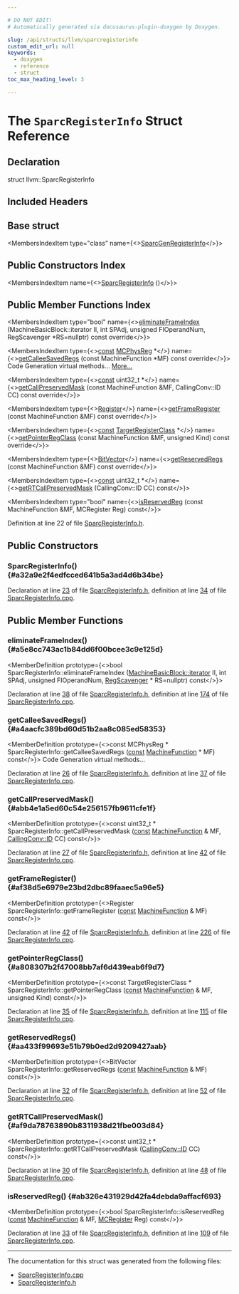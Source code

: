 ```yaml
---

# DO NOT EDIT!
# Automatically generated via docusaurus-plugin-doxygen by Doxygen.

slug: /api/structs/llvm/sparcregisterinfo
custom_edit_url: null
keywords:
  - doxygen
  - reference
  - struct
toc_max_heading_level: 3

---
```





# The `SparcRegisterInfo` Struct Reference

<DoxygenPage pluginConfig={pluginConfig}>



## Declaration

<CodeBlock>struct llvm::SparcRegisterInfo</CodeBlock>

## Included Headers

<IncludesList>
<IncludesListItem
  filePath="Target/Sparc/SparcRegisterInfo.h"
  permalink="/docs/api/files/lib/lib/target/lib/target/sparc/sparcregisterinfo-h"
  isLocal="true" />
</IncludesList>

## Base struct

<MembersIndex>

<MembersIndexItem
  type="class"
  name={<><a href="/docs/api/classes/sparcgenregisterinfo">SparcGenRegisterInfo</a></>}>
</MembersIndexItem>

</MembersIndex>

## Public Constructors Index

<MembersIndex>

<MembersIndexItem
  name={<><a href="#a32a9e2f4edfcced641b5a3ad4d6b34be">SparcRegisterInfo</a> ()</>}>
</MembersIndexItem>

</MembersIndex>

## Public Member Functions Index

<MembersIndex>

<MembersIndexItem
  type="bool"
  name={<><a href="#a5e8cc743ac1b84dd6f00bcee3c9e125d">eliminateFrameIndex</a> (MachineBasicBlock::iterator II, int SPAdj, unsigned FIOperandNum, RegScavenger &#42;RS=nullptr) const override</>}>
</MembersIndexItem>

<MembersIndexItem
  type={<><a href="/docs/api/files/lib/lib/target/lib/target/aarch64/aarch64promoteconstant-cpp/#a90f8350fecae261c25be85d38b451bff">const</a> <a href="/docs/api/namespaces/llvm/#aad72cfbb210808985a9dc19f4e5d8542">MCPhysReg</a> &#42;</>}
  name={<><a href="#a4aacfc389bd60d51b2aa8c085ed58353">getCalleeSavedRegs</a> (const MachineFunction &#42;MF) const override</>}>
Code Generation virtual methods... <a href="#a4aacfc389bd60d51b2aa8c085ed58353">More...</a>
</MembersIndexItem>

<MembersIndexItem
  type={<><a href="/docs/api/files/lib/lib/target/lib/target/aarch64/aarch64promoteconstant-cpp/#a90f8350fecae261c25be85d38b451bff">const</a> uint32&#95;t &#42;</>}
  name={<><a href="#abb4e1a5ed60c54e256157fb9611cfe1f">getCallPreservedMask</a> (const MachineFunction &amp;MF, CallingConv::ID CC) const override</>}>
</MembersIndexItem>

<MembersIndexItem
  type={<><a href="/docs/api/classes/llvm/register">Register</a></>}
  name={<><a href="#af38d5e6979e23bd2dbc89faaec5a96e5">getFrameRegister</a> (const MachineFunction &amp;MF) const override</>}>
</MembersIndexItem>

<MembersIndexItem
  type={<><a href="/docs/api/files/lib/lib/target/lib/target/aarch64/aarch64promoteconstant-cpp/#a90f8350fecae261c25be85d38b451bff">const</a> <a href="/docs/api/classes/llvm/targetregisterclass">TargetRegisterClass</a> &#42;</>}
  name={<><a href="#a808307b2f47008bb7af6d439eab6f9d7">getPointerRegClass</a> (const MachineFunction &amp;MF, unsigned Kind) const override</>}>
</MembersIndexItem>

<MembersIndexItem
  type={<><a href="/docs/api/classes/llvm/bitvector">BitVector</a></>}
  name={<><a href="#aa433f99693e51b79b0ed2d9209427aab">getReservedRegs</a> (const MachineFunction &amp;MF) const override</>}>
</MembersIndexItem>

<MembersIndexItem
  type={<><a href="/docs/api/files/lib/lib/target/lib/target/aarch64/aarch64promoteconstant-cpp/#a90f8350fecae261c25be85d38b451bff">const</a> uint32&#95;t &#42;</>}
  name={<><a href="#af9da78763890b8311938d21fbe003d84">getRTCallPreservedMask</a> (CallingConv::ID CC) const</>}>
</MembersIndexItem>

<MembersIndexItem
  type="bool"
  name={<><a href="#ab326e431929d42fa4debda9affacf693">isReservedReg</a> (const MachineFunction &amp;MF, MCRegister Reg) const</>}>
</MembersIndexItem>

</MembersIndex>


Definition at line 22 of file <a href="/docs/api/files/lib/lib/target/lib/target/sparc/sparcregisterinfo-h">SparcRegisterInfo.h</a>.

<SectionDefinition>

## Public Constructors

### SparcRegisterInfo() {#a32a9e2f4edfcced641b5a3ad4d6b34be}

<MemberDefinition
  prototype="SparcRegisterInfo::SparcRegisterInfo ()">

Declaration at line <a href="/docs/api/files/lib/lib/target/lib/target/sparc/sparcregisterinfo-h/#l00023">23</a> of file <a href="/docs/api/files/lib/lib/target/lib/target/sparc/sparcregisterinfo-h">SparcRegisterInfo.h</a>, definition at line <a href="/docs/api/files/lib/lib/target/lib/target/sparc/sparcregisterinfo-cpp/#l00034">34</a> of file <a href="/docs/api/files/lib/lib/target/lib/target/sparc/sparcregisterinfo-cpp">SparcRegisterInfo.cpp</a>.
</MemberDefinition>

</SectionDefinition>

<SectionDefinition>

## Public Member Functions

### eliminateFrameIndex() {#a5e8cc743ac1b84dd6f00bcee3c9e125d}

<MemberDefinition
  prototype={<>bool SparcRegisterInfo::eliminateFrameIndex (<a href="/docs/api/classes/llvm/machinebasicblock/#ae34c996b58df9b9ce6695a0c8b70c533">MachineBasicBlock::iterator</a> II, int SPAdj, unsigned FIOperandNum, <a href="/docs/api/classes/llvm/regscavenger">RegScavenger</a> &#42; RS=nullptr) const</>}>

Declaration at line <a href="/docs/api/files/lib/lib/target/lib/target/sparc/sparcregisterinfo-h/#l00038">38</a> of file <a href="/docs/api/files/lib/lib/target/lib/target/sparc/sparcregisterinfo-h">SparcRegisterInfo.h</a>, definition at line <a href="/docs/api/files/lib/lib/target/lib/target/sparc/sparcregisterinfo-cpp/#l00174">174</a> of file <a href="/docs/api/files/lib/lib/target/lib/target/sparc/sparcregisterinfo-cpp">SparcRegisterInfo.cpp</a>.
</MemberDefinition>

### getCalleeSavedRegs() {#a4aacfc389bd60d51b2aa8c085ed58353}

<MemberDefinition
  prototype={<>const MCPhysReg &#42; SparcRegisterInfo::getCalleeSavedRegs (<a href="/docs/api/files/lib/lib/target/lib/target/aarch64/aarch64promoteconstant-cpp/#a90f8350fecae261c25be85d38b451bff">const</a> <a href="/docs/api/classes/llvm/machinefunction">MachineFunction</a> &#42; MF) const</>}>
Code Generation virtual methods...

Declaration at line <a href="/docs/api/files/lib/lib/target/lib/target/sparc/sparcregisterinfo-h/#l00026">26</a> of file <a href="/docs/api/files/lib/lib/target/lib/target/sparc/sparcregisterinfo-h">SparcRegisterInfo.h</a>, definition at line <a href="/docs/api/files/lib/lib/target/lib/target/sparc/sparcregisterinfo-cpp/#l00037">37</a> of file <a href="/docs/api/files/lib/lib/target/lib/target/sparc/sparcregisterinfo-cpp">SparcRegisterInfo.cpp</a>.
</MemberDefinition>

### getCallPreservedMask() {#abb4e1a5ed60c54e256157fb9611cfe1f}

<MemberDefinition
  prototype={<>const uint32&#95;t &#42; SparcRegisterInfo::getCallPreservedMask (<a href="/docs/api/files/lib/lib/target/lib/target/aarch64/aarch64promoteconstant-cpp/#a90f8350fecae261c25be85d38b451bff">const</a> <a href="/docs/api/classes/llvm/machinefunction">MachineFunction</a> &amp; MF, <a href="/docs/api/namespaces/llvm/callingconv/#abdf8cf606905c10634e831390981b0ed">CallingConv::ID</a> CC) const</>}>

Declaration at line <a href="/docs/api/files/lib/lib/target/lib/target/sparc/sparcregisterinfo-h/#l00027">27</a> of file <a href="/docs/api/files/lib/lib/target/lib/target/sparc/sparcregisterinfo-h">SparcRegisterInfo.h</a>, definition at line <a href="/docs/api/files/lib/lib/target/lib/target/sparc/sparcregisterinfo-cpp/#l00042">42</a> of file <a href="/docs/api/files/lib/lib/target/lib/target/sparc/sparcregisterinfo-cpp">SparcRegisterInfo.cpp</a>.
</MemberDefinition>

### getFrameRegister() {#af38d5e6979e23bd2dbc89faaec5a96e5}

<MemberDefinition
  prototype={<>Register SparcRegisterInfo::getFrameRegister (<a href="/docs/api/files/lib/lib/target/lib/target/aarch64/aarch64promoteconstant-cpp/#a90f8350fecae261c25be85d38b451bff">const</a> <a href="/docs/api/classes/llvm/machinefunction">MachineFunction</a> &amp; MF) const</>}>

Declaration at line <a href="/docs/api/files/lib/lib/target/lib/target/sparc/sparcregisterinfo-h/#l00042">42</a> of file <a href="/docs/api/files/lib/lib/target/lib/target/sparc/sparcregisterinfo-h">SparcRegisterInfo.h</a>, definition at line <a href="/docs/api/files/lib/lib/target/lib/target/sparc/sparcregisterinfo-cpp/#l00226">226</a> of file <a href="/docs/api/files/lib/lib/target/lib/target/sparc/sparcregisterinfo-cpp">SparcRegisterInfo.cpp</a>.
</MemberDefinition>

### getPointerRegClass() {#a808307b2f47008bb7af6d439eab6f9d7}

<MemberDefinition
  prototype={<>const TargetRegisterClass &#42; SparcRegisterInfo::getPointerRegClass (<a href="/docs/api/files/lib/lib/target/lib/target/aarch64/aarch64promoteconstant-cpp/#a90f8350fecae261c25be85d38b451bff">const</a> <a href="/docs/api/classes/llvm/machinefunction">MachineFunction</a> &amp; MF, unsigned Kind) const</>}>

Declaration at line <a href="/docs/api/files/lib/lib/target/lib/target/sparc/sparcregisterinfo-h/#l00035">35</a> of file <a href="/docs/api/files/lib/lib/target/lib/target/sparc/sparcregisterinfo-h">SparcRegisterInfo.h</a>, definition at line <a href="/docs/api/files/lib/lib/target/lib/target/sparc/sparcregisterinfo-cpp/#l00115">115</a> of file <a href="/docs/api/files/lib/lib/target/lib/target/sparc/sparcregisterinfo-cpp">SparcRegisterInfo.cpp</a>.
</MemberDefinition>

### getReservedRegs() {#aa433f99693e51b79b0ed2d9209427aab}

<MemberDefinition
  prototype={<>BitVector SparcRegisterInfo::getReservedRegs (<a href="/docs/api/files/lib/lib/target/lib/target/aarch64/aarch64promoteconstant-cpp/#a90f8350fecae261c25be85d38b451bff">const</a> <a href="/docs/api/classes/llvm/machinefunction">MachineFunction</a> &amp; MF) const</>}>

Declaration at line <a href="/docs/api/files/lib/lib/target/lib/target/sparc/sparcregisterinfo-h/#l00032">32</a> of file <a href="/docs/api/files/lib/lib/target/lib/target/sparc/sparcregisterinfo-h">SparcRegisterInfo.h</a>, definition at line <a href="/docs/api/files/lib/lib/target/lib/target/sparc/sparcregisterinfo-cpp/#l00052">52</a> of file <a href="/docs/api/files/lib/lib/target/lib/target/sparc/sparcregisterinfo-cpp">SparcRegisterInfo.cpp</a>.
</MemberDefinition>

### getRTCallPreservedMask() {#af9da78763890b8311938d21fbe003d84}

<MemberDefinition
  prototype={<>const uint32&#95;t &#42; SparcRegisterInfo::getRTCallPreservedMask (<a href="/docs/api/namespaces/llvm/callingconv/#abdf8cf606905c10634e831390981b0ed">CallingConv::ID</a> CC) const</>}>

Declaration at line <a href="/docs/api/files/lib/lib/target/lib/target/sparc/sparcregisterinfo-h/#l00030">30</a> of file <a href="/docs/api/files/lib/lib/target/lib/target/sparc/sparcregisterinfo-h">SparcRegisterInfo.h</a>, definition at line <a href="/docs/api/files/lib/lib/target/lib/target/sparc/sparcregisterinfo-cpp/#l00048">48</a> of file <a href="/docs/api/files/lib/lib/target/lib/target/sparc/sparcregisterinfo-cpp">SparcRegisterInfo.cpp</a>.
</MemberDefinition>

### isReservedReg() {#ab326e431929d42fa4debda9affacf693}

<MemberDefinition
  prototype={<>bool SparcRegisterInfo::isReservedReg (<a href="/docs/api/files/lib/lib/target/lib/target/aarch64/aarch64promoteconstant-cpp/#a90f8350fecae261c25be85d38b451bff">const</a> <a href="/docs/api/classes/llvm/machinefunction">MachineFunction</a> &amp; MF, <a href="/docs/api/classes/llvm/mcregister">MCRegister</a> Reg) const</>}>

Declaration at line <a href="/docs/api/files/lib/lib/target/lib/target/sparc/sparcregisterinfo-h/#l00033">33</a> of file <a href="/docs/api/files/lib/lib/target/lib/target/sparc/sparcregisterinfo-h">SparcRegisterInfo.h</a>, definition at line <a href="/docs/api/files/lib/lib/target/lib/target/sparc/sparcregisterinfo-cpp/#l00109">109</a> of file <a href="/docs/api/files/lib/lib/target/lib/target/sparc/sparcregisterinfo-cpp">SparcRegisterInfo.cpp</a>.
</MemberDefinition>

</SectionDefinition>

<hr/>

The documentation for this struct was generated from the following files:

<ul>
<li><a href="/docs/api/files/lib/lib/target/lib/target/sparc/sparcregisterinfo-cpp">SparcRegisterInfo.cpp</a></li>
<li><a href="/docs/api/files/lib/lib/target/lib/target/sparc/sparcregisterinfo-h">SparcRegisterInfo.h</a></li>
</ul>

</DoxygenPage>
